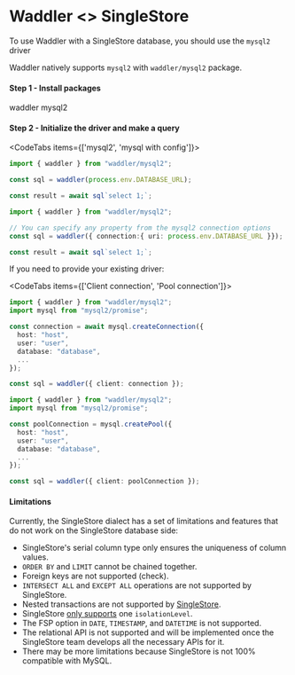 
# Waddler \<\> SingleStore

To use Waddler with a SingleStore database, you should use the `mysql2` driver

Waddler natively supports `mysql2` with `waddler/mysql2` package.

#### Step 1 - Install packages
<Npm>
waddler mysql2
</Npm>

#### Step 2 - Initialize the driver and make a query
<CodeTabs items={['mysql2', 'mysql with config']}>
```typescript copy
import { waddler } from "waddler/mysql2";

const sql = waddler(process.env.DATABASE_URL);

const result = await sql`select 1;`;
```
```typescript copy
import { waddler } from "waddler/mysql2";

// You can specify any property from the mysql2 connection options
const sql = waddler({ connection:{ uri: process.env.DATABASE_URL }});

const result = await sql`select 1;`;
```
</CodeTabs>

If you need to provide your existing driver:

<CodeTabs items={['Client connection', 'Pool connection']}>
  ```typescript copy
  import { waddler } from "waddler/mysql2";
  import mysql from "mysql2/promise";

  const connection = await mysql.createConnection({
    host: "host",
    user: "user",
    database: "database",
    ...
  });

  const sql = waddler({ client: connection });
  ```
  ```typescript copy
  import { waddler } from "waddler/mysql2";
  import mysql from "mysql2/promise";

  const poolConnection = mysql.createPool({
    host: "host",
    user: "user",
    database: "database",
    ...
  });

  const sql = waddler({ client: poolConnection });
  ```
</CodeTabs>

#### Limitations

Currently, the SingleStore dialect has a set of limitations and features that do not work on the SingleStore database side:

- SingleStore's serial column type only ensures the uniqueness of column values.
- `ORDER BY` and `LIMIT` cannot be chained together.
- Foreign keys are not supported (check).
- `INTERSECT ALL` and `EXCEPT ALL` operations are not supported by SingleStore.
- Nested transactions are not supported by [SingleStore](https://docs.singlestore.com/cloud/reference/sql-reference/procedural-sql-reference/transactions-in-stored-procedures/).
- SingleStore [only supports](https://docs.singlestore.com/cloud/getting-started-with-singlestore-helios/about-singlestore-helios/singlestore-helios-faqs/durability/) one `isolationLevel`.
- The FSP option in `DATE`, `TIMESTAMP`, and `DATETIME` is not supported.
- The relational API is not supported and will be implemented once the SingleStore team develops all the necessary APIs for it.
- There may be more limitations because SingleStore is not 100% compatible with MySQL.
